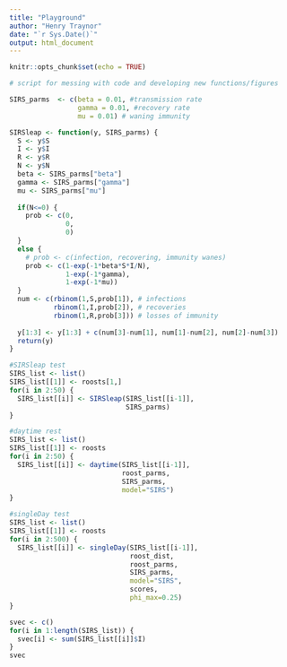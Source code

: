 ```yaml
---
title: "Playground"
author: "Henry Traynor"
date: "`r Sys.Date()`"
output: html_document
---
```


```r
knitr::opts_chunk$set(echo = TRUE)
```

```r
# script for messing with code and developing new functions/figures

SIRS_parms  <- c(beta = 0.01, #transmission rate
                 gamma = 0.01, #recovery rate
                 mu = 0.01) # waning immunity

SIRSleap <- function(y, SIRS_parms) {
  S <- y$S
  I <- y$I
  R <- y$R
  N <- y$N
  beta <- SIRS_parms["beta"]
  gamma <- SIRS_parms["gamma"]
  mu <- SIRS_parms["mu"]
  
  if(N<=0) {
    prob <- c(0,
              0,
              0)
  }
  else {
    # prob <- c(infection, recovering, immunity wanes)
    prob <- c(1-exp(-1*beta*S*I/N),
              1-exp(-1*gamma),
              1-exp(-1*mu))
  }
  num <- c(rbinom(1,S,prob[1]), # infections
           rbinom(1,I,prob[2]), # recoveries
           rbinom(1,R,prob[3])) # losses of immunity
  
  y[1:3] <- y[1:3] + c(num[3]-num[1], num[1]-num[2], num[2]-num[3])
  return(y)
}

#SIRSleap test
SIRS_list <- list()
SIRS_list[[1]] <- roosts[1,]
for(i in 2:50) {
  SIRS_list[[i]] <- SIRSleap(SIRS_list[[i-1]],
                             SIRS_parms)
}

#daytime rest
SIRS_list <- list()
SIRS_list[[1]] <- roosts
for(i in 2:50) {
  SIRS_list[[i]] <- daytime(SIRS_list[[i-1]],
                            roost_parms,
                            SIRS_parms,
                            model="SIRS")
}

#singleDay test
SIRS_list <- list()
SIRS_list[[1]] <- roosts
for(i in 2:500) {
  SIRS_list[[i]] <- singleDay(SIRS_list[[i-1]],
                              roost_dist,
                              roost_parms,
                              SIRS_parms,
                              model="SIRS",
                              scores,
                              phi_max=0.25)
}

svec <- c()
for(i in 1:length(SIRS_list)) {
  svec[i] <- sum(SIRS_list[[i]]$I)
}
svec
```